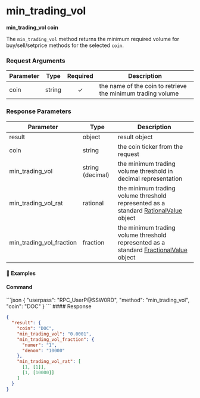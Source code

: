 
# min\_trading\_vol

**min\_trading\_vol coin**

The `min_trading_vol` method returns the minimum required volume for buy/sell/setprice methods for the selected `coin`.

### Request Arguments

| Parameter | Type   | Required | Description                                                 |
| --------- | ------ | :------: | ----------------------------------------------------------- |
| coin      | string |     ✓    | the name of the coin to retrieve the minimum trading volume |

### Response Parameters

| Parameter                   | Type             | Description                                                                                                                                             |
| --------------------------- | ---------------- | ------------------------------------------------------------------------------------------------------------------------------------------------------- |
| result                      | object           | result object                                                                                                                                           |
| coin                        | string           | the coin ticker from the request                                                                                                                        |
| min\_trading\_vol           | string (decimal) | the minimum trading volume threshold in decimal representation                                                                                          |
| min\_trading\_vol\_rat      | rational         | the minimum trading volume threshold represented as a standard [RationalValue](/komodo-defi-framework/api/common_structures/#rational-value) object     |
| min\_trading\_vol\_fraction | fraction         | the minimum trading volume threshold represented as a standard [FractionalValue](/komodo-defi-framework/api/common_structures/#fractional-value) object |

#### 📌 Examples

#### Command

<CodeGroup title="" tag="POST" label="min_trading_vol" mm2MethodDecorate="true">
  ```json
  {
    "userpass": "RPC_UserP@SSW0RD",
    "method": "min_trading_vol",
    "coin": "DOC"
  }
  ```
</CodeGroup>

<CollapsibleSection expandedText="Hide Response" collapsedText="Show Response">
  #### Response

  ```json
  {
    "result": {
      "coin": "DOC",
      "min_trading_vol": "0.0001",
      "min_trading_vol_fraction": {
        "numer": "1",
        "denom": "10000"
      },
      "min_trading_vol_rat": [
        [1, [1]],
        [1, [10000]]
      ]
    }
  }
  ```
</CollapsibleSection>
